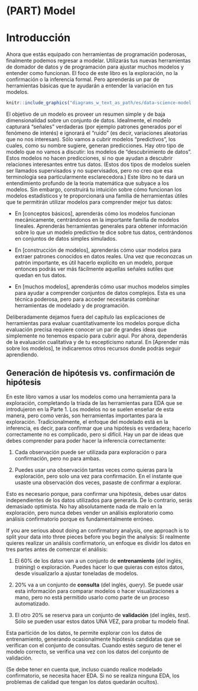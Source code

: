 # (PART) Model {-}

# Introducción {#model-intro}

Ahora que estás equipado con herramientas de programación poderosas, finalmente podemos regresar a modelar. Utilizarás tus nuevas herramientas de domador de datos y de programación para ajustar muchos modelos y entender como funcionan. El foco de este libro es la exploración, no la confirmación o la inferencia formal. Pero aprenderás un par de herramientas básicas que te ayudarán a entender la variación en tus modelos.

```r
knitr::include_graphics("diagrams_w_text_as_path/es/data-science-model.svg")
```

El objetivo de un modelo es proveer un resumen simple y de baja dimensionalidad sobre un conjunto de datos. Idealmente, el modelo capturará "señales" verdaderas (por ejemplo patrones generados por el fenómeno de interés) e ignorará el "ruido" (es decir, variaciones aleatorias que no nos interesan). Sólo vamos a cubrir modelos "predictivos", los cuales, como su nombre sugiere, generan predicciones. Hay otro tipo de modelo que no vamos a discutir: los modelos de "descubrimiento de datos". Estos modelos no hacen predicciones, si no que ayudan a descubrir relaciones interesantes entre tus datos. (Estos dos tipos de modelos suelen ser llamados supervisados y no supervisados, pero no creo que esa terminología sea particularmente esclarecedora.)
Este libro no te dará un entendimiento profundo de la teoría matemática que subyace a los modelos. Sin embargo, construirá tu intuición sobre cómo funcionan los modelos estadísticos y te proporcionará una familia de herramientas útiles que te permitirán utilizar modelos para comprender mejor tus datos:

* En [conceptos básicos], aprenderás cómo los modelos funcionan mecánicamente,
 centrándonos en la importante familia de modelos lineales. Aprenderás herramientas
 generales para obtener información sobre lo que un modelo predictivo te dice sobre
 tus datos, centrándonos en conjuntos de datos simples simulados.

* En [construcción de modelos], aprenderás cómo usar modelos para extraer patrones
 conocidos en datos reales. Una vez que reconozcas un patrón importante,
 es útil hacerlo explícito en un modelo, porque entonces podrás ver más fácilmente
 aquellas señales sutiles que quedan en tus datos.

* En [muchos modelos], aprenderás cómo usar muchos modelos simples para ayudar
 a comprender conjuntos de datos complejos. Esta es una técnica poderosa, pero para acceder
 necesitarás combinar herramientas de modelado y de programación.

Deliberadamente dejamos fuera del capítulo las explicaciones de herramientas para evaluar cuantitativamente los modelos porque dicha evaluación precisa requiere conocer un par de grandes ideas que simplemente no tenemos espacio para cubrir aquí. Por ahora, dependerás de la evaluación cualitativa y de tu escepticismo natural. En [Aprender más sobre los modelos], te indicaremos otros recursos donde podrás seguir aprendiendo.

## Generación de hipótesis vs. confirmación de hipótesis

En este libro vamos a usar los modelos como una herramienta para la exploración, completando la tríada de las herramientas para EDA que se introdujeron en la Parte 1. Los modelos no se suelen enseñar de esta manera, pero como verás, son herramientas importantes para la exploración. Tradicionalmente, el enfoque del modelado está en la inferencia, es decir, para confirmar que una hipótesis es verdadera; hacerlo correctamente no es complicado, pero si difícil. Hay un par de ideas que debes comprender para poder hacer la inferencia correctamente:

1. Cada observación puede ser utilizada para exploración o para confirmación,
 pero no para ambas.

2. Puedes usar una observación tantas veces como quieras para la exploración,
 pero solo una vez para confirmación. En el instante que usaste una
 observación dos veces, pasaste de confirmar a explorar.

Esto es necesario porque, para confirmar una hipótesis, debes usar datos independientes de los datos utilizados para generarla. De lo contrario, serás demasiado optimista. No hay absolutamente nada de malo en la exploración, pero nunca debes vender un análisis exploratorio como análisis confirmatorio porque es fundamentalmente erróneo.

If you are serious about doing an confirmatory analysis, one approach is to split your data into three pieces before you begin the analysis:
Si realmente quieres realizar un análisis confirmatorio, un enfoque es dividir los datos en tres partes antes de comenzar el análisis:

1. El 60% de los datos van a un conjunto de __entrenamiento__ (del inglés, _training_) o exploración. Puedes
 hacer lo que quieras con estos datos, desde visualizarlo a ajustar toneladas
 de modelos.

2. 20% va a un conjunto de __consulta__ (del inglés, _query_). Se puede usar esta información para comparar modelos
 o hacer visualizaciones a mano, pero no está permitido usarlo como parte de
 un proceso automatizado.

3.	El otro 20% se reserva para un conjunto de __validación__ (del inglés, _test_). Sólo se pueden usar estos
 datos UNA VEZ, para probar tu modelo final.

Esta partición de los datos, te permite explorar con los datos de entrenamiento, generando ocasionalmente hipótesis candidatas que se verifican con el conjunto de consultas. Cuando estés seguro de tener el modelo correcto, se verifica una vez con los datos del conjunto de validación.

(Se debe tener en cuenta que, incluso cuando realice modelado confirmatorio, se necesita hacer EDA. Si no se realiza ninguna EDA, los problemas de calidad que tengan los datos quedarán ocultos).

